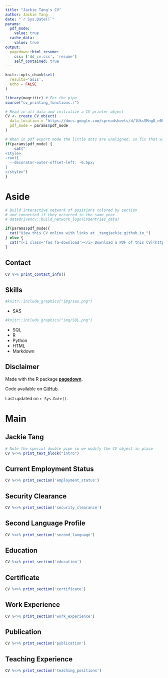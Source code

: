 ```yaml
---
title: "Jackie Tang's CV"
author: Jackie Tang
date: "`r Sys.Date()`"
params:
  pdf_mode:
    value: true
  cache_data:
    value: true
output:
  pagedown::html_resume:
    css: ['dd_cv.css', 'resume']
    self_contained: true
---
```


```r
knitr::opts_chunk$set(
  results='asis', 
  echo = FALSE
)

library(magrittr) # For the pipe
source("cv_printing_functions.r")

# Read in all data and initialize a CV printer object
CV <- create_CV_object(
  data_location = "https://docs.google.com/spreadsheets/d/1UksSMngO_n0SNxbgIJKlTk2sOtBLrpb5HmXl9GxBQv0/edit?usp=sharing",  
  pdf_mode = params$pdf_mode
)

```


```r
# When in pdf export mode the little dots are unaligned, so fix that with some conditional CSS.
if(params$pdf_mode) {
    cat("
<style>
:root{
  --decorator-outer-offset-left: -6.5px;
}
</style>")
}
```


Aside
================================================================================

```r
# Build interactive network of positions colored by section
# and connected if they occurred in the same year
# datadrivencv::build_network_logo(CV$entries_data)
```


```r
if(params$pdf_mode){
  cat("View this CV online with links at _tangjackie.github.io_")
} else {
  cat("[<i class='fas fa-download'></i> Download a PDF of this CV](https://github.com/tangjackie/CV/cv.pdf)")
}
```

Contact {#contact}
--------------------------------------------------------------------------------

```r
CV %>% print_contact_info()
```



Skills {#skills}
--------------------------------------------------------------------------------

```r

#knitr::include_graphics("img/sas.png")

```
- SAS
```r

#knitr::include_graphics("img/SQL.png")

```
- SQL
- <i class="fab fa-r-project"></i> R
- <i class="fab fa-python"></i> Python
- <i class="fab fa-html5"></i> HTML
- <i class="fab fa-markdown"></i> Markdown



Disclaimer {#disclaimer}
--------------------------------------------------------------------------------

Made with the R package [**pagedown**](https://github.com/rstudio/pagedown). 

Code available on <i class="fa fa-github"></i> [GitHub](https://github.com/tangjackie/CV).

Last updated on `r Sys.Date()`.



Main
================================================================================

Jackie Tang {#title}
--------------------------------------------------------------------------------

```r
# Note the special double pipe so we modify the CV object in place
CV %<>% print_text_block("intro") 
```


Current Employment Status {data-icon=id-card}
--------------------------------------------------------------------------------

```r
CV %<>% print_section('employment_status')
```


Security Clearance {data-icon=fingerprint}
--------------------------------------------------------------------------------

```r
CV %<>% print_section('security_clearance')
```


Second Language Profile {data-icon=language}
--------------------------------------------------------------------------------

```r
CV %<>% print_section('second_language')
```


Education {data-icon=graduation-cap data-concise=true}
--------------------------------------------------------------------------------

```r
CV %<>% print_section('education')
```


Certificate {data-icon=certificate data-concise=true}
--------------------------------------------------------------------------------

```r
CV %<>% print_section('certificate')
```


Work Experience {data-icon=suitcase}
--------------------------------------------------------------------------------

<!-- ::: aside -->
<!-- ```{r}  -->
<!-- CV %<>% print_text_block('work_experience_aside') -->
<!-- ``` -->
<!-- ::: -->

```r
CV %<>% print_section('work_experience')
```


Publication {data-icon=book}
--------------------------------------------------------------------------------

```r
CV %<>% print_section('publication')
```


<!-- These breaks just force a new page so section doesnt get cut off -->
<!-- <br> -->
<!-- <br> -->
<!-- <br> -->

Teaching Experience {data-icon=chalkboard-teacher}
--------------------------------------------------------------------------------

<!-- ::: aside -->
<!-- ```{r}  -->
<!-- CV %<>% print_text_block('teaching_experience_aside') -->
<!-- ``` -->
<!-- ::: -->

```r
CV %<>% print_section('teaching_positions')
```




